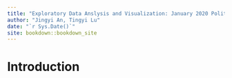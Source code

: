 ```yaml
--- 
title: "Exploratory Data Anslysis and Visualization: January 2020 Political Survey by Pew Research Center"
author: "Jingyi An, Tingyi Lu"
date: "`r Sys.Date()`"
site: bookdown::bookdown_site
---
```


# Introduction

